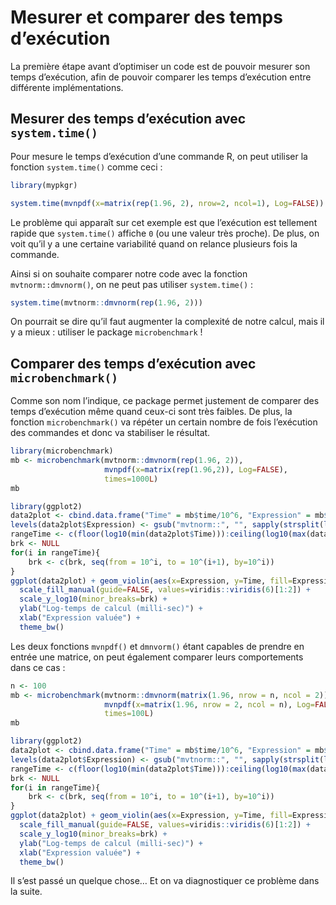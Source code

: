 
# Mesurer et comparer des temps d'exécution


 La première étape avant d'optimiser un code est de pouvoir mesurer son temps d’exécution,
 afin de pouvoir comparer les temps d’exécution entre différente implémentations.
 
 
 
## Mesurer des temps d'exécution avec `system.time()`

Pour mesure le temps d'exécution d'une commande R, on peut utiliser la
fonction `system.time()` comme ceci :

```r
library(mypkgr)
```

```r
system.time(mvnpdf(x=matrix(rep(1.96, 2), nrow=2, ncol=1), Log=FALSE))
```

Le problème qui apparaît sur cet exemple est que l'exécution est tellement
rapide que `system.time()` affiche `0` (ou une valeur très proche).
De plus, on voit qu'il y a une certaine variabilité quand on relance plusieurs
fois la commande.

Ainsi si on souhaite comparer notre code avec la fonction `mvtnorm::dmvnorm()`,
on ne peut pas utiliser `system.time()` :

```r
system.time(mvtnorm::dmvnorm(rep(1.96, 2)))
```

On pourrait se dire qu'il faut augmenter la complexité de notre calcul, mais
il y a mieux : utiliser le package `microbenchmark` !

## Comparer des temps d'exécution avec `microbenchmark()`

Comme son nom l'indique, ce package permet justement de comparer des temps
d'exécution même quand ceux-ci sont très faibles. De plus, la fonction
`microbenchmark()` va répéter un certain nombre de fois l'exécution des
commandes et donc va stabiliser le résultat.

```r
library(microbenchmark)
mb <- microbenchmark(mvtnorm::dmvnorm(rep(1.96, 2)),
                     mvnpdf(x=matrix(rep(1.96,2)), Log=FALSE),
                     times=1000L)
mb
```
```r
library(ggplot2)
data2plot <- cbind.data.frame("Time" = mb$time/10^6, "Expression" = mb$expr)
levels(data2plot$Expression) <- gsub("mvtnorm::", "", sapply(strsplit(levels(data2plot$Expression), "(", fixed=T), "[", 1))
rangeTime <- c(floor(log10(min(data2plot$Time))):ceiling(log10(max(data2plot$Time))))
brk <- NULL
for(i in rangeTime){
    brk <- c(brk, seq(from = 10^i, to = 10^(i+1), by=10^i))
}
ggplot(data2plot) + geom_violin(aes(x=Expression, y=Time, fill=Expression), alpha=0.8) + 
  scale_fill_manual(guide=FALSE, values=viridis::viridis(6)[1:2]) + 
  scale_y_log10(minor_breaks=brk) + 
  ylab("Log-temps de calcul (milli-sec)") +
  xlab("Expression valuée") +
  theme_bw()
```


Les deux fonctions `mvnpdf()` et `dmnvorm()` étant capables de prendre en
entrée une matrice, on peut également comparer leurs comportements dans ce
cas :

```r
n <- 100
mb <- microbenchmark(mvtnorm::dmvnorm(matrix(1.96, nrow = n, ncol = 2)),
                     mvnpdf(x=matrix(1.96, nrow = 2, ncol = n), Log=FALSE),
                     times=100L)
mb
```

```r
library(ggplot2)
data2plot <- cbind.data.frame("Time" = mb$time/10^6, "Expression" = mb$expr)
levels(data2plot$Expression) <- gsub("mvtnorm::", "", sapply(strsplit(levels(data2plot$Expression), "(", fixed=T), "[", 1))
rangeTime <- c(floor(log10(min(data2plot$Time))):ceiling(log10(max(data2plot$Time))))
brk <- NULL
for(i in rangeTime){
    brk <- c(brk, seq(from = 10^i, to = 10^(i+1), by=10^i))
}
ggplot(data2plot) + geom_violin(aes(x=Expression, y=Time, fill=Expression), alpha=0.8)  +
  scale_fill_manual(guide=FALSE, values=viridis::viridis(6)[1:2]) + 
  scale_y_log10(minor_breaks=brk) + 
  ylab("Log-temps de calcul (milli-sec)") +
  xlab("Expression valuée") +
  theme_bw()
```


Il s'est passé un quelque chose... Et on va diagnostiquer ce problème dans la suite.
